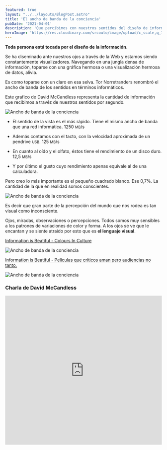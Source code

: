 ```yaml
---
featured: true
layout: "../../layouts/BlogPost.astro"
title: 'El ancho de banda de la conciencia'
pubDate: '2021-04-01'
description: 'Que percibimos con nuestros sentidos del diseño de información.'
heroImage: 'https://res.cloudinary.com/srcouto/image/upload/c_scale,q_100,w_1920/v1624063633/ Next-srcouto/el-ancho-de-banda-de-la-conciencia/banner.png'
---
```


**Toda persona está tocada por el diseño de la información.**

Se ha diseminado ante nuestros ojos a través de la Web y estamos siendo constantemente visualizadores. Navegando en una jungla densa de información, toparse con una gráfica hermosa o una visualización hermosa de datos, alivia.

Es como toparse con un claro en esa selva. Tor Norretranders renombró el ancho de banda de los sentidos en términos informáticos.

Este grafico de David McCandless representa la cantidad de información que recibimos a travéz de nuestros sentidos por segundo.

<img
  alt="Ancho de banda de la conciencia "
  src="https://res.cloudinary.com/srcouto/image/upload/c_scale,q_100,w_1920/v1624063633/Next-srcouto/el-ancho-de-banda-de-la-conciencia/el-ancho-de-banda-de-la-conciencia.png"
  className="aspect-w-9 aspect-h-12"
  loading="lazy"
  decoding="async"
  priority
/>

- El sentido de la vista es el más rápido. Tiene el mismo ancho de banda que una red informática. 1250 <small>MB</small>/s

- Además contamos con el tacto, con la velocidad aproximada de un pendrive <small>USB</small>. 125 <small>MB</small>/s

- En cuanto al oído y el olfato, éstos tiene el rendimiento de un disco duro. 12,5 <small>MB</small>/s

- Y por último el gusto cuyo rendimiento apenas equivale al de una calculadora.

Pero creo lo más importante es el pequeño cuadrado blanco. Ese 0,7%. La cantidad de la que en realidad somos conscientes.

<img
  alt="Ancho de banda de la conciencia "
  src="https://res.cloudinary.com/srcouto/image/upload/c_scale,q_100,w_1920/v1624063633/Next-srcouto/el-ancho-de-banda-de-la-conciencia/ancho-conciencia.png"
  className="aspect-w-9 aspect-h-12"
    loading="lazy"
  decoding="async"
  width={1527}
  height={1079}
/>

Es decir que gran parte de la percepción del mundo que nos rodea es tan visual como inconsciente.

Ojos, miradas, observaciones o percepciones. Todos somos muy sensibles a los patrones de variaciones de color y forma. A los ojos se ve que le encantan y se siente atraido por esto que es **el lenguaje visual**.

[Information is Beatiful - Colours In Culture](https://www.informationisbeautiful.net/visualizations/colours-in-cultures/)

<img
  alt="Ancho de banda de la conciencia "
  src="https://res.cloudinary.com/srcouto/image/upload/c_scale,q_100,w_1920/v1624063633/Next-srcouto/el-ancho-de-banda-de-la-conciencia/colours-in-culture.png"
    loading="lazy"
  decoding="async" width={1070}
  height={717}
/>

  
[Information is Beatiful - Películas que críticos aman pero audiencias no tanto.](https://www.informationisbeautiful.net/visualizations/star-wars-last-jedi-one-of-the-biggest-rotten-tomatoes-audience-vs-critics-score-splits-ever/)

<img
  alt="Ancho de banda de la conciencia"
  src="https://res.cloudinary.com/srcouto/image/upload/c_scale,q_29,w_1920/v1624063633/Next-srcouto/el-ancho-de-banda-de-la-conciencia/movies-audiences-not-like-but-critics-love.jpg"
  className="aspect-w-9 aspect-h-12"
      loading="lazy"
  decoding="async"
  width={1920}
  height={1118}
/>

### Charla de David McCandless

<iframe
  src="https://embed.ted.com/talks/lang/es/david_mccandless_the_beauty_of_data_visualization"
  width="100%"
  height="480"
  title="Charla de David McCandless"
  className="mt-6"
  frameBorder="0"
  scrolling="no"
  allowFullScreen
></iframe>
